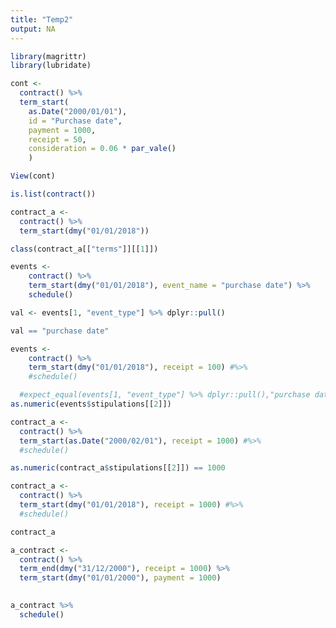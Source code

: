 ```yaml
---
title: "Temp2"
output: NA
---
```



```r
library(magrittr)
library(lubridate)
```

```r
cont <- 
  contract() %>% 
  term_start(
    as.Date("2000/01/01"), 
    id = "Purchase date",
    payment = 1000,
    receipt = 50,
    consideration = 0.06 * par_vale()
    )

View(cont)

```


```r
is.list(contract())
```


```r
contract_a <-
  contract() %>%
  term_start(dmy("01/01/2018")) 

class(contract_a[["terms"]][[1]])
```

```r
events <- 
    contract() %>%
    term_start(dmy("01/01/2018"), event_name = "purchase date") %>%
    schedule()

val <- events[1, "event_type"] %>% dplyr::pull()

val == "purchase date"
```
```r
events <-
    contract() %>%
    term_start(dmy("01/01/2018"), receipt = 100) #%>%
    #schedule()

  #expect_equal(events[1, "event_type"] %>% dplyr::pull(),"purchase date")
as.numeric(events$stipulations[[2]])
```

```r
contract_a <-
  contract() %>%
  term_start(as.Date("2000/02/01"), receipt = 1000) #%>% 
  #schedule()

as.numeric(contract_a$stipulations[[2]]) == 1000
```

```r
contract_a <- 
  contract() %>% 
  term_start(dmy("01/01/2018"), receipt = 1000) #%>% 
  #schedule()

contract_a
```


```r
a_contract <-
  contract() %>% 
  term_end(dmy("31/12/2000"), receipt = 1000) %>% 
  term_start(dmy("01/01/2000"), payment = 1000)
  

a_contract %>% 
  schedule()
```

